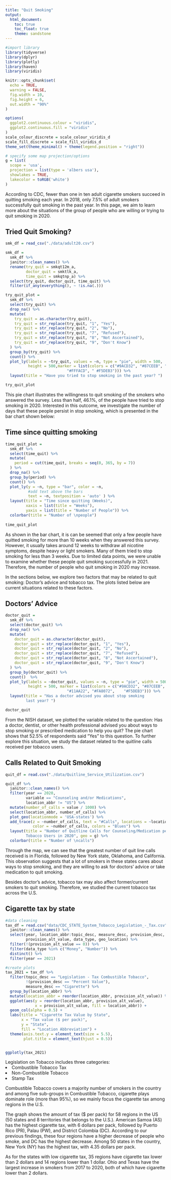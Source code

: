 ```yaml
---
title: "Quit Smoking"
output: 
  html_document:
    toc: true
    toc_float: true
    theme: sandstone
---
```


```r
#import library
library(tidyverse)
library(dplyr)
library(plotly)
library(haven)
library(viridis)

knitr::opts_chunk$set(
  echo = TRUE,
  warning = FALSE,
  fig.width = 10,
  fig.height = 6,
  out.width = "90%"
)

options(
  ggplot2.continuous.colour = "viridis",
  ggplot2.continuous.fill = "viridis"
)
scale_colour_discrete = scale_colour_viridis_d
scale_fill_discrete = scale_fill_viridis_d
theme_set(theme_minimal() + theme(legend.position = "right"))

# specify some map projection/options
g = list(
  scope = 'usa',
  projection = list(type = 'albers usa'),
  showlakes = TRUE,
  lakecolor = toRGB('white')
)
```





According to CDC, fewer than one in ten adult cigarette smokers succeed in quitting smoking each year. In 2018, only 7.5% of adult smokers successfully quit smoking in the past year. In this page, we aim to learn more about the situations of the group of people who are willing or trying to quit smoking in 2020. 


## Tried Quit Smoking?

```r
smk_df = read_csv("./data/adult20.csv")

smk_df = 
  smk_df %>% 
  janitor::clean_names() %>% 
  rename(try_quit = smkqt12m_a, 
         doctor_quit = smktlk_a, 
         time_quit = smkqtnp_a) %>%
  select(try_quit, doctor_quit, time_quit) %>% 
  filter(if_any(everything(), ~ !is.na(.)))

try_quit_plot = 
  smk_df %>% 
  select(try_quit) %>% 
  drop_na() %>% 
  mutate(
    try_quit = as.character(try_quit),
    try_quit = str_replace(try_quit, "1", "Yes"),
    try_quit = str_replace(try_quit, "2", "No"),
    try_quit = str_replace(try_quit, "7", "Refused"),
    try_quit = str_replace(try_quit, "8", "Not Ascertained"),
    try_quit = str_replace(try_quit, "9", "Don't Know")
  ) %>% 
  group_by(try_quit) %>% 
  count() %>% 
  plot_ly(labels = ~try_quit, values = ~n, type = "pie", width = 500, 
          height = 500,marker = list(colors = c("#9ACD32", "#87CEEB", "#FA8072", 
                           "#FFFACD", "	#F5DEB3"))) %>% 
  layout(title = "Have you tried to stop smoking in the past year? ")

try_quit_plot
```



This pie chart illustrates the willingness to quit smoking of the smokers who answered the survey. Less than half, 46.1%, of the people have tried to stop smoking in 2020. Interested in this outcome, we investigate the number of days that these people persist in stop smoking, which is presented in the bar chart shown below:



## Time since quitting smoking
```r
time_quit_plot = 
  smk_df %>% 
  select(time_quit) %>% 
  mutate(
    period = cut(time_quit, breaks = seq(0, 365, by = 7))
  ) %>% 
  drop_na() %>% 
  group_by(period) %>% 
  count() %>% 
  plot_ly(y = ~n, type = "bar", color = ~n,
          #add text above the bars
          text = ~n, textposition = 'auto' ) %>% 
  layout(title = "Time since quitting (Weeks)", 
         xaxis = list(title = "Weeks"),
         yaxis = list(title = "Number of People")) %>% 
  colorbar(title = "Number of \npeople")
  
time_quit_plot
```

As shown in the bar chart, it is can be seemed that only a few people have quitted smoking for more than 10 weeks when they answered this survey. However, it usually takes around 12 weeks to withdraw all nicotine symptoms, despite heavy or light smokers. Many of them tried to stop smoking for less than 3 weeks. Due to limited data points, we were unable to examine whether these people quit smoking successfully in 2021. Therefore, the number of people who quit smoking in 2020 may increase.


In the sections below, we explore two factors that may be related to quit smoking: Doctor's advice and tobacco tax. The plots listed below are current situations related to these factors.



## Doctors' Advice

```r
doctor_quit = 
  smk_df %>% 
  select(doctor_quit) %>% 
  drop_na() %>% 
  mutate(
    doctor_quit = as.character(doctor_quit),
    doctor_quit = str_replace(doctor_quit, "1", "Yes"),
    doctor_quit = str_replace(doctor_quit, "2", "No"),
    doctor_quit = str_replace(doctor_quit, "7", "Refused"),
    doctor_quit = str_replace(doctor_quit, "8", "Not Ascertained"),
    doctor_quit = str_replace(doctor_quit, "9", "Don't Know")
  ) %>% 
  group_by(doctor_quit) %>% 
  count()  %>% 
  plot_ly(labels = ~doctor_quit, values = ~n, type = "pie", width = 500, 
          height = 500, marker = list(colors = c("#9ACD32", "#87CEEB", 
                           "#11AA22", "#FA8072",	"#F5DEB3"))) %>% 
  layout(title = "Has a doctor advised you about stop smoking 
         last year? ")

doctor_quit
```


From the NISH dataset, we plotted the variable related to the question: Has a doctor, dentist, or other health professional advised you about ways to stop smoking or prescribed medication to help you quit? The pie chart shows that 52.5% of respondents said “Yes” to this question. To further explore this situation, we study the dataset related to the quitline calls received per tobacco users.


## Calls Related to Quit Smoking
```r
quit_df = read.csv("./data/Quitline_Service_Utilization.csv") 

quit_df %>% 
  janitor::clean_names() %>% 
  filter(year == 2020,
         variable == "Counseling and/or Medications",
         location_abbr != "US") %>% 
  mutate(number_of_calls = value / 1000) %>% 
  select(location_abbr, number_of_calls) %>%
  plot_geo(locationmode = 'USA-states') %>% 
  add_trace(z = ~number_of_calls, text = "#Calls", locations = ~location_abbr,
            color = ~number_of_calls, colors = "Blues") %>% 
  layout(title = "Number of Quitline Calls for Counseling/Medication per 
         Tobacco Users in 2020", geo = g) %>% 
  colorbar(title = "Number of \ncalls")
```

Through the map, we can see that the greatest number of quit line calls received is in Florida, followed by New York state, Oklahoma, and California. This observation suggests that a lot of smokers in these states cares about ways to stop smoking, and they are willing to ask for doctors’ advice or take medication to quit smoking.

Besides doctor’s advice, tobacco tax may also affect former/current smokers to quit smoking. Therefore, we studied the current tobacco tax across the U.S. 

## Cigarette tax by state
```r
#data cleaning
tax_df = read.csv("data/CDC_STATE_System_Tobacco_Legislation_-_Tax.csv") %>% 
  janitor::clean_names() %>% 
  select(year, location_abbr:topic_desc, measure_desc, provision_desc, 
         provision_alt_value, data_type, geo_location) %>% 
  filter(!(provision_alt_value == 0)) %>% 
  filter(data_type %in% c("Money", "Number")) %>% 
  distinct() %>% 
  filter(year == 2021)

#create plots
tax_2021 = tax_df %>% 
  filter(topic_desc == "Legislation - Tax Combustible Tobacco",
         !(provision_desc == "Percent Value"),
         measure_desc == "Cigarette") %>% 
  group_by(location_abbr) %>%
  mutate(location_abbr = reorder(location_abbr, provision_alt_value)) %>% 
  ggplot(aes(y = reorder(location_abbr, provision_alt_value), 
             x = provision_alt_value, fill = location_abbr)) + 
  geom_col(alpha = 0.5) +
  labs(title = "Cigarette Tax Value by State",
       x = "Tax value ($ per pack)",
       y = "State",
       fill = "Location Abbreviation") +
  theme(axis.text.y = element_text(size = 5.5),
        plot.title = element_text(hjust = 0.5)) 


ggplotly(tax_2021)
```

Legislation on Tobacco includes three categories:
<li>Combustible Tobacco Tax</li>
<li>Non-Combustible Tobacco</li>
<li>Stamp Tax</li>


Combustible Tobacco covers a majority number of smokers in the country and among five sub-groups in Combustible Tobacco, cigarette plays dominate role (more than 95%), so we mainly focus the cigarette tax among regions in the U.S. 

The graph shows the amount of tax ($ per pack) for 58 regions in the US (50 states and 8 territories that belongs to the U.S.). American Samoa (AS) has the highest cigarette tax, with 6 dollars per pack, followed by Puerto Rico (PR), Palau (PW), and District Colombia (DC). According to our previous findings, these four regions have a higher decrease of people who smoke, and DC has the highest decrease. Among 50 states in the country, New York (NY) has the highest tax, with 4.35 dollars per pack. 

As for the states with low cigarette tax, 35 regions have cigarette tax lower than 2 dollars and 14 regions lower than 1 dollar. Ohio and Texas have the largest increase in smokers from 2017 to 2020, both of which have cigarette lower than 2 dollars.





